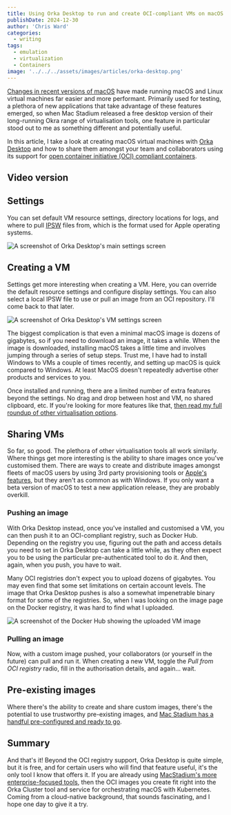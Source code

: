```yaml
---
title: Using Orka Desktop to run and create OCI-compliant VMs on macOS
publishDate: 2024-12-30
author: 'Chris Ward'
categories:
  - writing
tags:
  - emulation
  - virtualization
  - Containers
image: '../../../assets/images/articles/orka-desktop.png'
---
```



[Changes in recent versions of macOS](https://developer.apple.com/documentation/virtualization) have made running macOS and Linux virtual machines far easier and more performant. Primarily used for testing, a plethora of new applications that take advantage of these features emerged, so when Mac Stadium released a free desktop version of their long-running Okra range of virtualisation tools, one feature in particular stood out to me as something different and potentially useful.

In this article, I take a look at creating macOS virtual machines with [Orka Desktop](https://orkadocs.macstadium.com/docs/desktop-getting-started) and how to share them amongst your team and collaborators using its support for [open container initiative (OCI) compliant containers](https://opencontainers.org).

## Video version

<YouTube id="GKzN2ilMf3A" />

## Settings

You can set default VM resource settings, directory locations for logs, and where to pull [IPSW](https://en.wikipedia.org/wiki/IPSW) files from, which is the format used for Apple operating systems.

![A screenshot of Orka Desktop's main settings screen](../../../assets/images/articles/orka-desktop-settings.jpg)

## Creating a VM

Settings get more interesting when creating a VM. Here, you can override the default resource settings and configure display settings. You can also select a local IPSW file to use or pull an image from an OCI repository. I'll come back to that later.

![A screenshot of Orka Desktop's VM settings screen](../../../assets/images/articles/orka-desktop-vm.jpg)

The biggest complication is that even a minimal macOS image is dozens of gigabytes, so if you need to download an image, it takes a while. When the image is downloaded, installing macOS takes a little time and involves jumping through a series of setup steps. Trust me, I have had to install Windows to VMs a couple of times recently, and setting up macOS is quick compared to Windows. At least MacOS doesn't repeatedly advertise other products and services to you.

Once installed and running, there are a limited number of extra features beyond the settings. No drag and drop between host and VM, no shared clipboard, etc. If you're looking for more features like that, [then read my full roundup of other virtualisation options](https://chrischinchilla.com/blog/2024/6-tools-running-windows-linux-macos).

## Sharing VMs

So far, so good. The plethora of other virtualisation tools all work similarly. Where things get more interesting is the ability to share images once you've customised them. There are ways to create and distribute images amongst fleets of macOS users by using 3rd party provisioning tools or [Apple's features](https://support.apple.com/guide/deployment/intro-to-mdm-profiles-depc0aadd3fe/web), but they aren't as common as with Windows. If you only want a beta version of macOS to test a new application release, they are probably overkill.

### Pushing an image

With Orka Desktop instead, once you've installed and customised a VM, you can then push it to an OCI-compliant registry, such as Docker Hub. Depending on the registry you use, figuring out the path and access details you need to set in Orka Desktop can take a little while, as they often expect you to be using the particular pre-authenticated tool to do it. And then, again, when you push, you have to wait.

Many OCI registries don't expect you to upload dozens of gigabytes. You may even find that some set limitations on certain account levels. The image that Orka Desktop pushes is also a somewhat impenetrable binary format for some of the registries. So, when I was looking on the image page on the Docker registry, it was hard to find what I uploaded.

![A screenshot of the Docker Hub showing the uploaded VM image](../../../assets/images/articles/orka-desktop-dh.png)

### Pulling an image

Now, with a custom image pushed, your collaborators (or yourself in the future) can pull and run it. When creating a new VM, toggle the _Pull from OCI registry_ radio, fill in the authorisation details, and again… wait.

## Pre-existing images

Where there's the ability to create and share custom images, there's the potential to use trustworthy pre-existing images, and [Mac Stadium has a handful pre-configured and ready to go](https://github.com/macstadium/orka-images).

## Summary

And that's it! Beyond the OCI registry support, Orka Desktop is quite simple, but it is free, and for certain users who will find that feature useful, it's the only tool I know that offers it. If you are already using [MacStadium's more enterprise-focused tools](https://www.macstadium.com/orka-lp), then the OCI images you create fit right into the Orka Cluster tool and service for orchestrating macOS with Kubernetes. Coming from a cloud-native background, that sounds fascinating, and I hope one day to give it a try.
